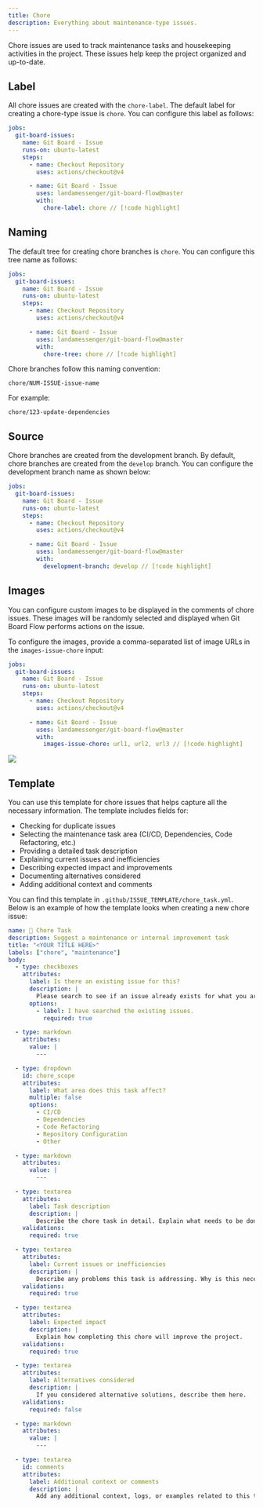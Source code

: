 ```yaml
---
title: Chore
description: Everything about maintenance-type issues.
---
```


Chore issues are used to track maintenance tasks and housekeeping activities in the project. These issues help keep the project organized and up-to-date.

## Label

All chore issues are created with the `chore-label`. The default label for creating a chore-type issue is `chore`. You can configure this label as follows:

```yml
jobs:
  git-board-issues:
    name: Git Board - Issue
    runs-on: ubuntu-latest
    steps:
      - name: Checkout Repository
        uses: actions/checkout@v4

      - name: Git Board - Issue
        uses: landamessenger/git-board-flow@master
        with:
          chore-label: chore // [!code highlight]
```

## Naming

The default tree for creating chore branches is `chore`. You can configure this tree name as follows:

```yml
jobs:
  git-board-issues:
    name: Git Board - Issue
    runs-on: ubuntu-latest
    steps:
      - name: Checkout Repository
        uses: actions/checkout@v4

      - name: Git Board - Issue
        uses: landamessenger/git-board-flow@master
        with:
          chore-tree: chore // [!code highlight]
```

Chore branches follow this naming convention:

```
chore/NUM-ISSUE-issue-name
```

For example:
```
chore/123-update-dependencies
```

## Source

Chore branches are created from the development branch. By default, chore branches are created from the `develop` branch. You can configure the development branch name as shown below:

```yml
jobs:
  git-board-issues:
    name: Git Board - Issue
    runs-on: ubuntu-latest
    steps:
      - name: Checkout Repository
        uses: actions/checkout@v4

      - name: Git Board - Issue
        uses: landamessenger/git-board-flow@master
        with:
          development-branch: develop // [!code highlight]
```

## Images

You can configure custom images to be displayed in the comments of chore issues. These images will be randomly selected and displayed when Git Board Flow performs actions on the issue.

To configure the images, provide a comma-separated list of image URLs in the `images-issue-chore` input:

```yml
jobs:
  git-board-issues:
    name: Git Board - Issue
    runs-on: ubuntu-latest
    steps:
      - name: Checkout Repository
        uses: actions/checkout@v4

      - name: Git Board - Issue
        uses: landamessenger/git-board-flow@master
        with:
          images-issue-chore: url1, url2, url3 // [!code highlight]
```

<Image zoom src="https://media2.giphy.com/media/v1.Y2lkPTc5MGI3NjExeHNrY2JseXlwNmY3bTI2aDd3eXp4N2pjMHJtNDBiYWg3OHE3Zmd5aCZlcD12MV9pbnRlcm5hbF9naWZfYnlfaWQmY3Q9Zw/ROlbnsc7aCIL6Icq6h/giphy.gif" />

## Template

You can use this template for chore issues that helps capture all the necessary information. The template includes fields for:

- Checking for duplicate issues
- Selecting the maintenance task area (CI/CD, Dependencies, Code Refactoring, etc.)
- Providing a detailed task description
- Explaining current issues and inefficiencies
- Describing expected impact and improvements
- Documenting alternatives considered
- Adding additional context and comments

You can find this template in `.github/ISSUE_TEMPLATE/chore_task.yml`. Below is an example of how the template looks when creating a new chore issue:

```yml
name: 🔧 Chore Task
description: Suggest a maintenance or internal improvement task
title: "<YOUR TITLE HERE>"
labels: ["chore", "maintenance"]
body:
  - type: checkboxes
    attributes:
      label: Is there an existing issue for this?
      description: |
        Please search to see if an issue already exists for what you are proposing.
      options:
        - label: I have searched the existing issues.
          required: true

  - type: markdown
    attributes:
      value: |
        ---

  - type: dropdown
    id: chore_scope
    attributes:
      label: What area does this task affect?
      multiple: false
      options:
        - CI/CD
        - Dependencies
        - Code Refactoring
        - Repository Configuration
        - Other

  - type: markdown
    attributes:
      value: |
        ---

  - type: textarea
    attributes:
      label: Task description
      description: |
        Describe the chore task in detail. Explain what needs to be done and why.
    validations:
      required: true

  - type: textarea
    attributes:
      label: Current issues or inefficiencies
      description: |
        Describe any problems this task is addressing. Why is this necessary?
    validations:
      required: true

  - type: textarea
    attributes:
      label: Expected impact
      description: |
        Explain how completing this chore will improve the project.
    validations:
      required: true

  - type: textarea
    attributes:
      label: Alternatives considered
      description: |
        If you considered alternative solutions, describe them here.
    validations:
      required: false

  - type: markdown
    attributes:
      value: |
        ---

  - type: textarea
    id: comments
    attributes:
      label: Additional context or comments
      description: |
        Add any additional context, logs, or examples related to this task.
```